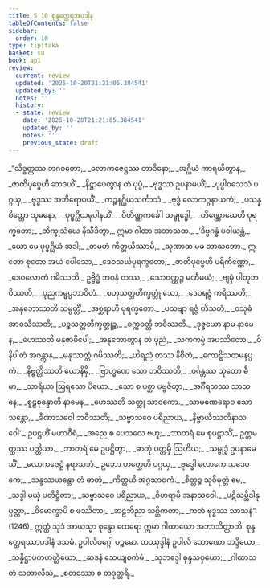 ```yaml
---
title: 5.10 စုန္ဒတ္ထေရအပဒါန
tableOfContents: false
sidebar:
  order: 10
type: tipitaka
basket: su
book: ap1
review:
  current: review
  updated: '2025-10-20T21:21:05.384541'
  updated_by: ''
  notes: ''
  history:
  - state: review
    date: '2025-10-20T21:21:05.384541'
    updated_by: ''
    notes: ''
    previous_state: draft
---
```



<DynamicBreadcrumb />


<ReviewStatus review={frontmatter.review} showDetails={true} />

<HypothesisAnnotation frontmatter={frontmatter} />

<Division number="125" book="ap1" e="ch" v="20" p="113">

<Paragraph number="1352" type="verses" book="ap1">
_“သိဒ္ဓတ္ထဿ ဘဂဝတော,_  
_လောကဇေဋ္ဌဿ တာဒိနော;_  
_အဂ္ဃိယံ ကာရယိတွာန,_  
_ဇာတိပုပ္ဖေဟိ ဆာဒယိံ._  

</Paragraph>

</Division>
<Division number="126" book="ap1" e="ch" v="20" p="113">

<Paragraph number="1353" type="verses" book="ap1">
_နိဋ္ဌာပေတွာန တံ ပုပ္ဖံ,_  
_ဗုဒ္ဓဿ ဥပနာမယိံ;_  
_ပုပ္ဖါဝသေသံ ပဂ္ဂယှ,_  
_ဗုဒ္ဓဿ အဘိရောပယိံ._  

</Paragraph>

</Division>
<Division number="127" book="ap1" e="ch" v="20" p="113">

<Paragraph number="1354" type="verses" book="ap1">
_ကဉ္စနဂ္ဃိယသင်္ကာသံ,_  
_ဗုဒ္ဓံ လောကဂ္ဂနာယကံ;_  
_ပသန္နစိတ္တော သုမနော,_  
_ပုပ္ဖဂ္ဃိယမုပါနယိံ._  

</Paragraph>

</Division>
<Division number="128" book="ap1" e="ch" v="20" p="113">

<Paragraph number="1355" type="verses" book="ap1">
_ဝိတိဏ္ဏကင်္ခေါ သမ္ဗုဒ္ဓေါ,_  
_တိဏ္ဏောဃေဟိ ပုရက္ခတော;_  
_ဘိက္ခုသံဃေ နိသီဒိတွာ,_  
ဣမာ ဂါထာ အဘာသထ._  

</Paragraph>

</Division>
<Division number="129" book="ap1" e="ch" v="20" p="113">

<Paragraph number="1356" type="verses" book="ap1">
_‘ဒိဗ္ဗဂန္ဓံ ပဝါယန္တံ,_  
_ယော မေ ပုပ္ဖဂ္ဃိယံ အဒါ;_  
_တမဟံ ကိတ္တယိဿာမိ,_  
_သုဏာထ မမ ဘာသတော._  

</Paragraph>

</Division>
<Division number="130" book="ap1" e="ch" v="20" p="113">

<Paragraph number="1357" type="verses" book="ap1">
ဣတော စုတော အယံ ပေါသော,_  
_ဒေဝသင်္ဃပုရက္ခတော;_  
_ဇာတိပုပ္ဖေဟိ ပရိကိဏ္ဏော,_  
_ဒေဝလောကံ ဂမိဿတိ._  

</Paragraph>

</Division>
<Division number="131" book="ap1" e="ch" v="20" p="113">

<Paragraph number="1358" type="verses" book="ap1">
ဥဗ္ဗိဒ္ဓံ ဘဝနံ တဿ,_  
_သောဝဏ္ဏဉ္စ မဏီမယံ;_  
_ဗျမှံ ပါတုဘဝိဿတိ,_  
_ပုညကမ္မပ္ပဘာဝိတံ._  

</Paragraph>

</Division>
<Division number="132" book="ap1" e="ch" v="20" p="113">

<Paragraph number="1359" type="verses" book="ap1">
_စတုသတ္တတိက္ခတ္တုံ သော,_  
_ဒေဝရဇ္ဇံ ကရိဿတိ;_  
_အနုဘောဿတိ သမ္ပတ္တိံ,_  
_အစ္ဆရာဟိ ပုရက္ခတော._  

</Paragraph>

</Division>
<Division number="133" book="ap1" e="ch" v="20" p="113">

<Paragraph number="1360" type="verses" book="ap1">
_ပထဗျာ ရဇ္ဇံ တိသတံ,_  
_ဝသုဓံ အာဝသိဿတိ;_  
_ပဉ္စသတ္တတိက္ခတ္တုဉ္စ,_  
_စက္ကဝတ္တီ ဘဝိဿတိ._  

</Paragraph>

</Division>
<Division number="134" book="ap1" e="ch" v="20" p="113">

<Paragraph number="1361" type="verses" book="ap1">
_ဒုဇ္ဇယော နာမ နာမေန,_  
_ဟေဿတိ မနုဇာဓိပေါ;_  
_အနုဘောတွာန တံ ပုညံ,_  
_သကကမ္မံ အပဿိတော._  

</Paragraph>

</Division>
<Division number="135" book="ap1" e="ch" v="20" p="114">

<Paragraph number="1362" type="verses" book="ap1">
_ဝိနိပါတံ အဂန္တွာန,_  
_မနုဿတ္တံ ဂမိဿတိ;_  
_ဟိရညံ တဿ နိစိတံ,_  
_ကောဋိသတမနပ္ပကံ._  

</Paragraph>

</Division>
<Division number="136" book="ap1" e="ch" v="20" p="114">

<Paragraph number="1363" type="verses" book="ap1">
_နိဗ္ဗတ္တိဿတိ ယောနိမှိ,_  
_ဗြာဟ္မဏေ သော ဘဝိဿတိ;_  
_ဝင်္ဂန္တဿ သုတော ဓီမာ,_  
_သာရိယာ ဩရသော ပိယော._  

</Paragraph>

</Division>
<Division number="137" book="ap1" e="ch" v="20" p="114">

<Paragraph number="1364" type="verses" book="ap1">
_သော စ ပစ္ဆာ ပဗ္ဗဇိတွာ,_  
_အင်္ဂီရသဿ သာသနေ;_  
_စူဠစုန္ဒောတိ နာမေန,_  
_ဟေဿတိ သတ္ထု သာဝကော._  

</Paragraph>

</Division>
<Division number="138" book="ap1" e="ch" v="20" p="114">

<Paragraph number="1365" type="verses" book="ap1">
_သာမဏေရောဝ သော သန္တော,_  
_ခီဏာသဝေါ ဘဝိဿတိ;_  
_သဗ္ဗာသဝေ ပရိညာယ,_  
_နိဗ္ဗာယိဿတိနာသဝေါ’._  

</Paragraph>

</Division>
<Division number="139" book="ap1" e="ch" v="20" p="114">

<Paragraph number="1366" book="ap1">
ဥပဋ္ဌဟိံ မဟာဝီရံ,_  
_အညေ စ ပေသလေ ဗဟူ;_  
_ဘာတရံ မေ စုပဋ္ဌာသိံ,_  
ဥတ္တမတ္ထဿ ပတ္တိယာ._  

</Paragraph>

</Division>
<Division number="140" book="ap1" e="ch" v="20" p="114">

<Paragraph number="1367" type="verses" book="ap1">
_ဘာတရံ မေ ဥပဋ္ဌိတွာ,_  
_ဓာတုံ ပတ္တမှိ ဩဟိယ;_  
_သမ္ဗုဒ္ဓံ ဥပနာမေသိံ,_  
_လောကဇေဋ္ဌံ နရာသဘံ._  

</Paragraph>

</Division>
<Division number="141" book="ap1" e="ch" v="20" p="114">

<Paragraph number="1368" type="verses" book="ap1">
ဥဘော ဟတ္ထေဟိ ပဂ္ဂယှ,_  
_ဗုဒ္ဓေါ လောကေ သဒေဝကေ;_  
_သန္ဒဿယန္တော တံ ဓာတုံ,_  
_ကိတ္တယိ အဂ္ဂသာဝကံ._  

</Paragraph>

</Division>
<Division number="142" book="ap1" e="ch" v="20" p="114">

<Paragraph number="1369" type="verses" book="ap1">
_စိတ္တဉ္စ သုဝိမုတ္တံ မေ,_  
_သဒ္ဓါ မယှံ ပတိဋ္ဌိတာ;_  
_သဗ္ဗာသဝေ ပရိညာယ,_  
_ဝိဟရာမိ အနာသဝေါ._  

</Paragraph>

</Division>
<Division number="143" book="ap1" e="ch" v="20" p="114">

<Paragraph number="1370" type="verses" book="ap1">
_ပဋိသမ္ဘိဒါနုပ္ပတ္တာ,_  
_ဝိမောက္ခာပိ စ ဖဿိတာ;_  
_ဆဠဘိညာ သစ္ဆိကတာ,_  
_ကတံ ဗုဒ္ဓဿ သာသနံ”. (1246)_  

</Paragraph>

<Paragraph number="1371" book="ap1">
ဣတ္ထံ သုဒံ အာယသ္မာ စုန္ဒော ထေရော ဣမာ ဂါထာယော အဘာသိတ္ထာတိ.

</Paragraph>
</Division>

<Paragraph number="1372" type="center" book="ap1">
စုန္ဒတ္ထေရဿာပဒါနံ ဒသမံ.



</Paragraph>

<Paragraph number="1373" type="center" book="ap1">
ဥပါလိဝဂ္ဂေါ ပဉ္စမော.



</Paragraph>

<Paragraph number="1374" type="center" book="ap1">
တဿုဒ္ဒါနံ


</Paragraph>

<Paragraph number="1375" type="verses" book="ap1">
ဥပါလိ သောဏော ဘဒ္ဒိယော,_  
_သန္နိဋ္ဌာပကဟတ္ထိယော;_  
_ဆဒနံ သေယျစင်္ကမံ,_  
_သုဘဒ္ဒေါ စုန္ဒသဝှယော;_  
_ဂါထာသတံ သတာလီသံ,_  
_စတဿော စ တဒုတ္တရိ._
</Paragraph>